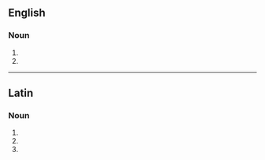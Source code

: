 ==English==

===Noun===
{{head|en|noun form}}

# {{plural of|en|anacoluthon}}
# {{alternative spelling of|en|anacoloutha}}

----

==Latin==

===Noun===
{{la-noun-form|anacolūtha}}

# {{inflection of|la|anacolūthon||nom|p}}
# {{inflection of|la|anacolūthon||acc|p}}
# {{inflection of|la|anacolūthon||voc|p}}